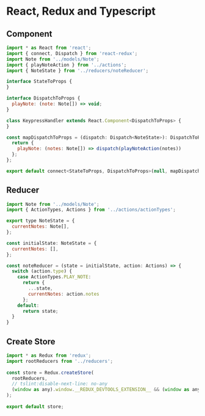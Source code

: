 

<Layout>


# React, Redux and Typescript

## Component

```js
import * as React from 'react';
import { connect, Dispatch } from 'react-redux';
import Note from '../models/Note';
import { playNoteAction } from '../actions';
import { NoteState } from '../reducers/noteReducer';

interface StateToProps {
}

interface DispatchToProps {
  playNote: (note: Note[]) => void;
}

class KeypressHandler extends React.Component<DispatchToProps> {
}

const mapDispatchToProps = (dispatch: Dispatch<NoteState>): DispatchToProps => {
  return {
    playNote: (notes: Note[]) => dispatch(playNoteAction(notes))
  };
};

export default connect<StateToProps, DispatchToProps>(null, mapDispatchToProps)(KeypressHandler);
```

## Reducer

``` js 
import Note from '../models/Note';
import { ActionTypes, Actions } from '../actions/actionTypes';

export type NoteState = {
  currentNotes: Note[],
};

const initialState: NoteState = {
  currentNotes: [],
};

const noteReducer = (state = initialState, action: Actions) => {
  switch (action.type) {
    case ActionTypes.PLAY_NOTE:
      return {
        ...state,
        currentNotes: action.notes
      };
    default:
      return state;
  }
}

```


## Create Store

```js
import * as Redux from 'redux';
import rootReducers from '../reducers';
 
const store = Redux.createStore(
  rootReducers,
  // tslint:disable-next-line: no-any
  (window as any).window.__REDUX_DEVTOOLS_EXTENSION__ && (window as any).window.__REDUX_DEVTOOLS_EXTENSION__()
);
 
export default store;
```

</Layout>